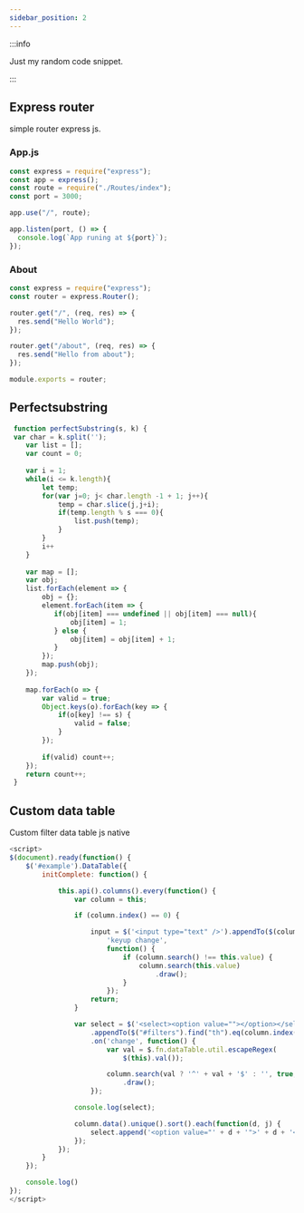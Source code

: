 ```yaml
---
sidebar_position: 2
---
```


:::info

Just my random code snippet.

:::

## Express router
simple router express js.

### App.js
```js
const express = require("express");
const app = express();
const route = require("./Routes/index");
const port = 3000;

app.use("/", route);

app.listen(port, () => {
  console.log(`App runing at ${port}`);
});
```

### About
```js
const express = require("express");
const router = express.Router();

router.get("/", (req, res) => {
  res.send("Hello World");
});

router.get("/about", (req, res) => {
  res.send("Hello from about");
});

module.exports = router;
```

## Perfectsubstring

```js
 function perfectSubstring(s, k) {
 var char = k.split('');
    var list = [];
    var count = 0;
    
    var i = 1;
    while(i <= k.length){
        let temp;
        for(var j=0; j< char.length -1 + 1; j++){
            temp = char.slice(j,j+i);
            if(temp.length % s === 0){
                list.push(temp);
            }
        }
        i++
    }
    
    var map = [];
    var obj;
    list.forEach(element => {
        obj = {};
        element.forEach(item => {
           if(obj[item] === undefined || obj[item] === null){
               obj[item] = 1;
           } else {
               obj[item] = obj[item] + 1;
           }
        });
        map.push(obj);
    });
    
    map.forEach(o => {
        var valid = true;
        Object.keys(o).forEach(key => {
            if(o[key] !== s) {
                valid = false;
            }
        });
        
        if(valid) count++;
    });
    return count++;
 }
```

## Custom data table
Custom filter data table js native 

```js 
<script>
$(document).ready(function() {
    $('#example').DataTable({
        initComplete: function() {

            this.api().columns().every(function() {
                var column = this;

                if (column.index() == 0) {

                    input = $('<input type="text" />').appendTo($(column.header())).on(
                        'keyup change',
                        function() {
                            if (column.search() !== this.value) {
                                column.search(this.value)
                                    .draw();
                            }
                        });
                    return;
                }

                var select = $('<select><option value=""></option></select>')
                    .appendTo($("#filters").find("th").eq(column.index()))
                    .on('change', function() {
                        var val = $.fn.dataTable.util.escapeRegex(
                            $(this).val());

                        column.search(val ? '^' + val + '$' : '', true, false)
                            .draw();
                    });

                console.log(select);

                column.data().unique().sort().each(function(d, j) {
                    select.append('<option value="' + d + '">' + d + '</option>')
                });
            });
        }
    });

    console.log()
});
</script>
```

